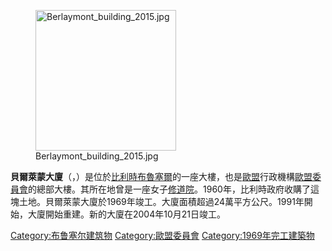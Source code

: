 {{multiple issues|
{{expand|time=2015-01-17T08:33:22+00:00}}
{{unreferenced|time=2015-01-17T08:33:22+00:00}}
}}
[[File:Berlaymont_building_2015.jpg|225px]]

'''貝爾萊蒙大廈'''（{{lang-fr|Bâtiment Berlaymont}}，{{lang-nl|Berlaymontgebouw}}）是位於[[比利時|比利時]][[布魯塞爾|布魯塞爾]]的一座大樓，也是[[歐盟|歐盟]]行政機構[[歐盟委員會|歐盟委員會]]的總部大樓。其所在地曾是一座女子[[修道院|修道院]]。1960年，比利時政府收購了這塊土地。貝爾萊蒙大廈於1969年竣工。大廈面積超過24萬平方公尺。1991年開始，大廈開始重建。新的大廈在2004年10月21日竣工。
{{commonscat|Berlaymont building}}

[[Category:布鲁塞尔建筑物|Category:布鲁塞尔建筑物]]
[[Category:歐盟委員會|Category:歐盟委員會]]
[[Category:1969年完工建築物|Category:1969年完工建築物]]